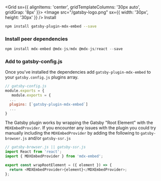 
<Meta title="Gatsby Plugin" />

<Grid sx={{ alignItems: 'center', gridTemplateColumns: '30px auto', gridGrap: '8px' }}>
  <Image src="/gatsby-logo.png" sx={{ width: '30px', height: '30px' }} />
  <Heading as="h1">Install</Heading>
</Grid>

```sh
npm install gatsby-plugin-mdx-embed --save
```

### Install peer dependencies

```js
npm install mdx-embed @mdx-js/mdx @mdx-js/react --save
```

### Add to gatsby-config.js

Once you've installed the dependencies add `gatsby-plugin-mdx-embed` to your `gatsby.config.js` plugins array.

```javascript
// gatsby-config.js
module.exports = {
   module.exports = {
  ...
  plugins: [`gatsby-plugin-mdx-embed`]
  ...
}
```

The Gatsby plugin works by wrapping the Gatsby "Root Element" with the `MDXEmbedProvider`. If you encounter any issues with the plugin you could try manually including the `MDXEmbedProvider` by adding the following to `gatsby-browser.js` and/or `gatsby-ssr.js`

```javascript
// gatsby-browser.js || gatsby-ssr.js
import React from 'react';
import { MDXEmbedProvider } from 'mdx-embed';

export const wrapRootElement = ({ element }) => {
  return <MDXEmbedProvider>{element}</MDXEmbedProvider>;
};
```
